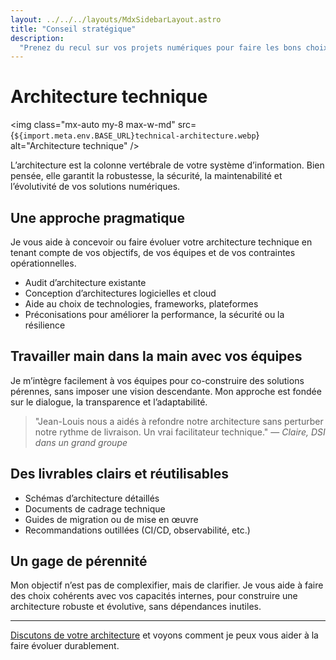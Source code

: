 ```yaml
---
layout: ../../../layouts/MdxSidebarLayout.astro
title: "Conseil stratégique"
description:
  "Prenez du recul sur vos projets numériques pour faire les bons choix."
---
```



# Architecture technique

<img
  class="mx-auto my-8 max-w-md"
  src={`${import.meta.env.BASE_URL}technical-architecture.webp`}
  alt="Architecture technique"
/>

L’architecture est la colonne vertébrale de votre système d’information. Bien
pensée, elle garantit la robustesse, la sécurité, la maintenabilité et
l’évolutivité de vos solutions numériques.

## Une approche pragmatique

Je vous aide à concevoir ou faire évoluer votre architecture technique en tenant
compte de vos objectifs, de vos équipes et de vos contraintes opérationnelles.

- Audit d’architecture existante
- Conception d’architectures logicielles et cloud
- Aide au choix de technologies, frameworks, plateformes
- Préconisations pour améliorer la performance, la sécurité ou la résilience

## Travailler main dans la main avec vos équipes

Je m’intègre facilement à vos équipes pour co-construire des solutions pérennes,
sans imposer une vision descendante. Mon approche est fondée sur le dialogue, la
transparence et l’adaptabilité.

> "Jean-Louis nous a aidés à refondre notre architecture sans perturber notre
> rythme de livraison. Un vrai facilitateur technique." — _Claire, DSI dans un
> grand groupe_

## Des livrables clairs et réutilisables

- Schémas d’architecture détaillés
- Documents de cadrage technique
- Guides de migration ou de mise en œuvre
- Recommandations outillées (CI/CD, observabilité, etc.)

## Un gage de pérennité

Mon objectif n’est pas de complexifier, mais de clarifier. Je vous aide à faire
des choix cohérents avec vos capacités internes, pour construire une
architecture robuste et évolutive, sans dépendances inutiles.

---

[Discutons de votre architecture](../fr/contact) et voyons comment je peux vous
aider à la faire évoluer durablement.
